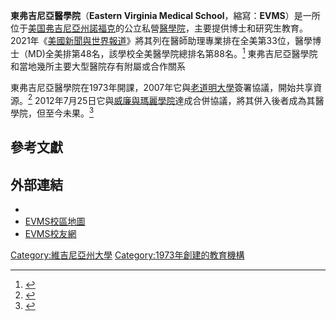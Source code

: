 {{coord|36|51|38.00|N|76|18|9.08|W|type:edu_scale:2000|display=title}}
{{Infobox University
| name= Eastern Virginia Medical School
| image=[[file:Logo-evms.png|200px]]
| motto = Teaching, Discovering, Caring
| established= 1973年
| type= [[公立大學|公立大學]]
| endowment= [[美元|US]] $7220萬（2015）<ref>{{Cite web| title = U.S. and Canadian Institutions Listed by Fiscal Year 2014 Endowment Market Value and Percentage Change in Endowment Market Value from FY 2013 to FY 2014| work = 2014 NACUBO-Commonfund Study of Endowments| publisher = National Association of College and University Business Officers| url = http://www.nacubo.org/Research/NACUBO-Commonfund_Study_of_Endowments/Public_NCSE_Tables.html| accessdate = 2015-04-23| archive-date = 2012-10-14| archive-url = https://web.archive.org/web/20121014161406/http://www.nacubo.org/Research/NACUBO-Commonfund_Study_of_Endowments/Public_NCSE_Tables.html| dead-url = yes}}</ref>
| president= Richard V. Homan, MD
| dean= Richard V. Homan, MD
| students= 1,118
| undergrad=30
| postgrad=481
| doctoral=607
| city= [[諾福克_(弗吉尼亞州)|諾福克]]|state          = [[弗吉尼亞州|弗吉尼亞州]]
| country        = 美國
| campus= 都市，{{convert|500|acre|km2|2}}
| website= [http://www.evms.edu/ www.evms.edu]
}}

'''東弗吉尼亞醫學院'''（'''Eastern Virginia Medical School'''，縮寫：'''EVMS'''）是一所位于[[美国|美国]][[弗吉尼亞州|弗吉尼亞州]][[諾福克_(弗吉尼亞州)|諾福克]]的公立私營[[醫學院|醫學院]]，主要提供博士和研究生教育。2021年《[[美國新聞與世界報道|美國新聞與世界報道]]》將其列在醫師助理專業排在全美第33位，醫學博士（MD)全美排第48名，該學校全美醫學院總排名第88名。<ref name="USnews">{{cite web|title=Eastern Virginia Medical School|url=http://colleges.usnews.rankingsandreviews.com/best-colleges/eastern-virginia-medical-school-231970/overall-rankings|publisher=[[美國新聞與世界報道|美國新聞與世界報道]]|accessdate=2015-04-22|archive-date=2015-04-02|archive-url=https://web.archive.org/web/20150402112226/http://colleges.usnews.rankingsandreviews.com/best-colleges/eastern-virginia-medical-school-231970/overall-rankings|dead-url=no}}</ref> 東弗吉尼亞醫學院和當地幾所主要大型醫院存有附屬或合作關系

東弗吉尼亞醫學院在1973年開課，2007年它與[[老道明大學|老道明大學]]簽署協議，開始共享資源。<ref>{{cite news |title=ODU, EVMS formally agree to work together |url=http://hamptonroads.com/node/308261 |work=[[The_Virginian-Pilot|The Virginian-Pilot]] |date=2007-08-09 |accessdate=2015-04-23 |archive-date=2012-02-10 |archive-url=https://web.archive.org/web/20120210045258/http://hamptonroads.com/node/308261 |dead-url=no }}</ref> 2012年7月25日它與[[威廉與瑪麗學院|威廉與瑪麗學院]]達成合併協議，將其併入後者成為其醫學院，但至今未果。<ref>{{cite news |title=W&M report recommends pilot partnership with EVMS |url=http://www.wm.edu/news/stories/2013/wm-report-recommends-pilot-partnership-with-evms123.php |work=[[William_&_Mary_News|William & Mary News]] |date=2013-01-16 |accessdate=2015-04-23 |archive-date=2015-04-02 |archive-url=https://web.archive.org/web/20150402110111/http://www.wm.edu/news/stories/2013/wm-report-recommends-pilot-partnership-with-evms123.php |dead-url=no }}</ref>

== 參考文獻 ==
{{reflist}}

== 外部連結 ==
* {{官方網站|http://www.evms.edu}}
* [https://web.archive.org/web/20130108041112/http://www.evms.edu/media/evmspublic/mediaassets/buildings/maps/media_13886_en.pdf EVMS校區地圖]
* [http://www.evmsalumni.com EVMS校友網] {{Wayback|url=http://www.evmsalumni.com/ |date=20170912212725 }}

{{弗吉尼亞州的學院和大學}}

[[Category:維吉尼亞州大學|Category:維吉尼亞州大學]]
[[Category:1973年創建的教育機構|Category:1973年創建的教育機構]]